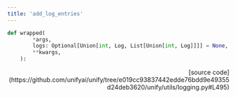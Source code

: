 ```yaml
---
title: 'add_log_entries'
---
```


```python
def wrapped(
        *args,
        logs: Optional[Union[int, Log, List[Union[int, Log]]]] = None,
        **kwargs,
    ):
```

<p align="right">[source code](https://github.com/unifyai/unify/tree/e019cc93837442edde76bdd9e49355d24deb3620/unify/utils/logging.py#L495)</p>


